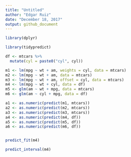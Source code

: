 ```yaml
---
title: "Untitled"
author: "Edgar Ruiz"
date: "December 18, 2017"
output: github_document
---
```


```r
library(dplyr)
```

```r
library(tidypredict)

df <- mtcars %>%
  mutate(cyl = paste0("cyl", cyl))

m1 <- lm(mpg ~ wt + am, weights = cyl, data = mtcars)
m2 <- lm(mpg ~ wt + am, data = mtcars)
m3 <- lm(mpg ~ wt + am, offset = cyl, data = mtcars)
m4 <- lm(mpg ~ wt + cyl, data = df)
m5 <- glm(am ~ wt + mpg, data = mtcars)
m6 <- glm(am ~ cyl + mpg, data = df)

a1 <- as.numeric(predict(m1, mtcars))
a2 <- as.numeric(predict(m2, mtcars))
a3 <- as.numeric(predict(m3, mtcars))
a4 <- as.numeric(predict(m4, df))
a5 <- as.numeric(predict(m5, df))
a6 <- as.numeric(predict(m6, df))


predict_fit(m4)

predict_interval(m4)

```